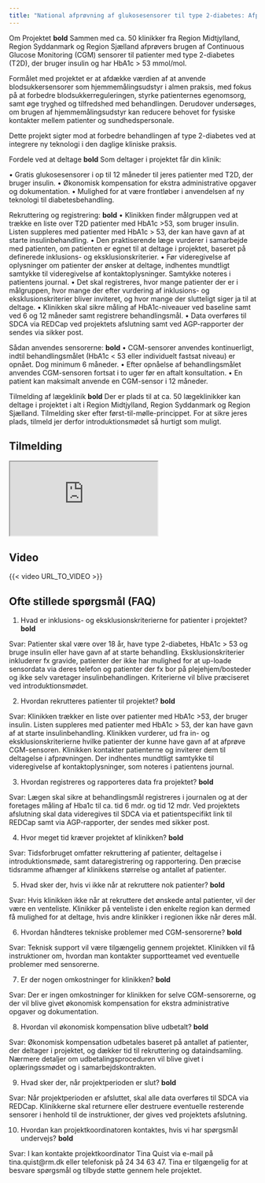 ```yaml
---
title: "National afprøvning af glukosesensorer til type 2-diabetes: Afprøvning af sensorer i almen praksis"
---
```


Om Projektet **bold**
Sammen med ca. 50 klinikker fra Region Midtjylland, Region Syddanmark og Region Sjælland afprøvers brugen af Continuous Glucose Monitoring (CGM) sensorer til patienter med type 2-diabetes (T2D), der bruger insulin og har HbA1c > 53 mmol/mol. 

Formålet med projektet er at afdække værdien af at anvende blodsukkersensorer som hjemmemålingsudstyr i almen praksis, med fokus på at forbedre blodsukkerreguleringen, styrke patienternes egenomsorg, samt øge tryghed og tilfredshed med behandlingen. Derudover undersøges, om brugen af hjemmemålingsudstyr kan reducere behovet for fysiske kontakter mellem patienter og sundhedspersonale.

Dette projekt sigter mod at forbedre behandlingen af type 2-diabetes ved at integrere ny teknologi i den daglige kliniske praksis.

Fordele ved at deltage **bold**
Som deltager i projektet får din klinik:

•	Gratis glukosesensorer i op til 12 måneder til jeres patienter med T2D, der bruger insulin.
•	Økonomisk kompensation for ekstra administrative opgaver og dokumentation.
•	Mulighed for at være frontløber i anvendelsen af ny teknologi til diabetesbehandling.

Rekruttering og registrering: **bold**
•	Klinikken finder målgruppen ved at trække en liste over T2D patienter med HbA1c >53, som bruger insulin. Listen suppleres med patienter med HbA1c > 53, der kan have gavn af at starte insulinbehandling.
•	Den praktiserende læge vurderer i samarbejde med patienten, om patienten er egnet til at deltage i projektet, baseret på definerede inklusions- og eksklusionskriterier.
•	Før videregivelse af oplysninger om patienter der ønsker at deltage, indhentes mundtligt samtykke til videregivelse af kontaktoplysninger. Samtykke noteres i patientens journal.
•	Det skal registreres, hvor mange patienter der er i målgruppen, hvor mange der efter vurdering af inklusions- og eksklusionskriterier bliver inviteret, og hvor mange der slutteligt siger ja til at deltage.
•	Klinikken skal sikre måling af HbA1c-niveauer ved baseline samt ved 6 og 12 måneder samt registrere behandlingsmål.
•	Data overføres til SDCA via REDCap ved projektets afslutning samt ved AGP-rapporter der sendes via sikker post.

Sådan anvendes sensorerne: **bold**
•	CGM-sensorer anvendes kontinuerligt, indtil behandlingsmålet (HbA1c < 53 eller individuelt fastsat niveau) er opnået. Dog minimum 6 måneder.
•	Efter opnåelse af behandlingsmålet anvendes CGM-sensoren fortsat i to uger før en aftalt konsultation.
•	En patient kan maksimalt anvende en CGM-sensor i 12 måneder.


Tilmelding af lægeklinik **bold**
Der er plads til at ca. 50 lægeklinikker kan deltage i projektet i alt i Region Midtjylland, Region Syddanmark og Region Sjælland. Tilmelding sker efter først-til-mølle-princippet. For at sikre jeres plads, tilmeld jer derfor introduktionsmødet så hurtigt som muligt.


## Tilmelding

<iframe src="https://www.survey-xact.dk/LinkCollector?key=NAF5AS23JP16">

</iframe>

## Video

{{< video URL_TO_VIDEO >}}

## Ofte stillede spørgsmål (FAQ)

1. Hvad er inklusions- og eksklusionskriterierne for patienter i projektet? **bold**

Svar: Patienter skal være over 18 år, have type 2-diabetes, HbA1c > 53 og bruge insulin eller have gavn af at starte behandling. Eksklusionskriterier inkluderer fx gravide, patienter der ikke har mulighed for at up-loade sensordata via deres telefon og patienter der fx bor på plejehjem/bosteder og ikke selv varetager insulinbehandlingen. Kriterierne vil blive præciseret ved introduktionsmødet.

2. Hvordan rekrutteres patienter til projektet? **bold**

Svar: Klinikken trækker en liste over patienter med HbA1c >53, der bruger insulin. Listen suppleres med patienter med HbA1c > 53, der kan have gavn af at starte insulinbehandling.
Klinikken vurderer, ud fra in- og eksklusionskriterierne hvilke patienter der kunne have gavn af at afprøve CGM-sensoren. Klinikken kontakter patienterne og inviterer dem til deltagelse i afprøvningen. Der indhentes mundtligt samtykke til videregivelse af kontaktoplysninger, som noteres i patientens journal.

3. Hvordan registreres og rapporteres data fra projektet? **bold**

Svar: Lægen skal sikre at behandlingsmål registreres i journalen og at der foretages måling af Hba1c til ca. tid 6 mdr. og tid 12 mdr. Ved projektets afslutning skal data videregives til SDCA via et patientspecifikt link til REDCap samt via AGP-rapporter, der sendes med sikker post.

4. Hvor meget tid kræver projektet af klinikken? **bold**

Svar: Tidsforbruget omfatter rekruttering af patienter, deltagelse i introduktionsmøde, samt dataregistrering og rapportering. Den præcise tidsramme afhænger af klinikkens størrelse og antallet af patienter.

5. Hvad sker der, hvis vi ikke når at rekruttere nok patienter? **bold**

Svar: Hvis klinikken ikke når at rekruttere det ønskede antal patienter, vil der være en venteliste. Klinikker på venteliste i den enkelte region kan dermed få mulighed for at deltage, hvis andre klinikker i regionen ikke når deres mål.

6. Hvordan håndteres tekniske problemer med CGM-sensorerne? **bold**

Svar: Teknisk support vil være tilgængelig gennem projektet. Klinikken vil få instruktioner om, hvordan man kontakter supportteamet ved eventuelle problemer med sensorerne.

7. Er der nogen omkostninger for klinikken? **bold**

Svar: Der er ingen omkostninger for klinikken for selve CGM-sensorerne, og der vil blive givet økonomisk kompensation for ekstra administrative opgaver og dokumentation.

8. Hvordan vil økonomisk kompensation blive udbetalt? **bold**

Svar: Økonomisk kompensation udbetales baseret på antallet af patienter, der deltager i projektet, og dækker tid til rekruttering og dataindsamling. Nærmere detaljer om udbetalingsproceduren vil blive givet i oplæringssmødet og i samarbejdskontrakten.

9. Hvad sker der, når projektperioden er slut? **bold**

Svar: Når projektperioden er afsluttet, skal alle data overføres til SDCA via REDCap. Klinikkerne skal returnere eller destruere eventuelle resterende sensorer i henhold til de instruktioner, der gives ved projektets afslutning.

10. Hvordan kan projektkoordinatoren kontaktes, hvis vi har spørgsmål undervejs? **bold**

Svar: I kan kontakte projektkoordinator Tina Quist via e-mail på tina.quist@rm.dk eller telefonisk på 24 34 63 47. Tina er tilgængelig for at besvare spørgsmål og tilbyde støtte gennem hele projektet.
